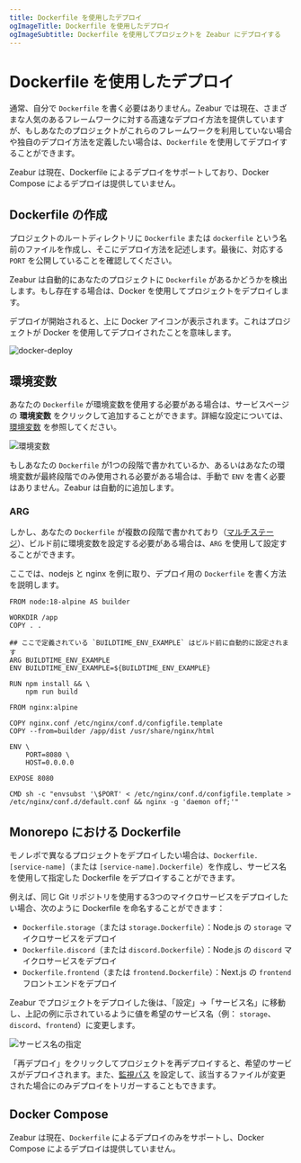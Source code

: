 ```yaml
---
title: Dockerfile を使用したデプロイ
ogImageTitle: Dockerfile を使用したデプロイ
ogImageSubtitle: Dockerfile を使用してプロジェクトを Zeabur にデプロイする
---
```



# Dockerfile を使用したデプロイ

通常、自分で `Dockerfile` を書く必要はありません。Zeabur では現在、さまざまな人気のあるフレームワークに対する高速なデプロイ方法を提供していますが、もしあなたのプロジェクトがこれらのフレームワークを利用していない場合や独自のデプロイ方法を定義したい場合は、`Dockerfile` を使用してデプロイすることができます。

<Callout type="warning">
  Zeabur は現在、Dockerfile によるデプロイをサポートしており、Docker Compose によるデプロイは提供していません。
</Callout>

## Dockerfile の作成

プロジェクトのルートディレクトリに `Dockerfile` または `dockerfile` という名前のファイルを作成し、そこにデプロイ方法を記述します。最後に、対応する `PORT` を公開していることを確認してください。

Zeabur は自動的にあなたのプロジェクトに `Dockerfile` があるかどうかを検出します。もし存在する場合は、Docker を使用してプロジェクトをデプロイします。

<Callout type="info">
  デプロイが開始されると、上に Docker アイコンが表示されます。これはプロジェクトが Docker を使用してデプロイされたことを意味します。
</Callout>

![docker-deploy](/deploy/dockerfile/docker-deploy.png)

## 環境変数

あなたの `Dockerfile` が環境変数を使用する必要がある場合は、サービスページの **環境変数** をクリックして追加することができます。詳細な設定については、[環境変数](/en-US/environment/variables) を参照してください。

![環境変数](/environment/add-variables.png)

もしあなたの `Dockerfile` が1つの段階で書かれているか、あるいはあなたの環境変数が最終段階でのみ使用される必要がある場合は、手動で `ENV` を書く必要はありません。Zeabur は自動的に追加します。

### ARG

しかし、あなたの `Dockerfile` が複数の段階で書かれており（[マルチステージ](https://docs.docker.com/build/building/multi-stage/)）、ビルド前に環境変数を設定する必要がある場合は、`ARG` を使用して設定することができます。

ここでは、nodejs と nginx を例に取り、デプロイ用の `Dockerfile` を書く方法を説明します。

```docker {7-8} copy
FROM node:18-alpine AS builder

WORKDIR /app
COPY . .

## ここで定義されている `BUILDTIME_ENV_EXAMPLE` はビルド前に自動的に設定されます
ARG BUILDTIME_ENV_EXAMPLE
ENV BUILDTIME_ENV_EXAMPLE=${BUILDTIME_ENV_EXAMPLE}

RUN npm install && \
    npm run build

FROM nginx:alpine

COPY nginx.conf /etc/nginx/conf.d/configfile.template
COPY --from=builder /app/dist /usr/share/nginx/html

ENV \
    PORT=8080 \
    HOST=0.0.0.0

EXPOSE 8080

CMD sh -c "envsubst '\$PORT' < /etc/nginx/conf.d/configfile.template > /etc/nginx/conf.d/default.conf && nginx -g 'daemon off;'"
```

## Monorepo における Dockerfile

モノレポで異なるプロジェクトをデプロイしたい場合は、`Dockerfile.[service-name]`（または `[service-name].Dockerfile`）を作成し、サービス名を使用して指定した Dockerfile をデプロイすることができます。

例えば、同じ Git リポジトリを使用する3つのマイクロサービスをデプロイしたい場合、次のように Dockerfile を命名することができます：

-  `Dockerfile.storage`（または `storage.Dockerfile`）：Node.js の `storage` マイクロサービスをデプロイ
-  `Dockerfile.discord`（または `discord.Dockerfile`）：Node.js の `discord` マイクロサービスをデプロイ
-  `Dockerfile.frontend`（または `frontend.Dockerfile`）：Next.js の `frontend` フロントエンドをデプロイ

Zeabur でプロジェクトをデプロイした後は、「設定」→「サービス名」に移動し、上記の例に示されているように値を希望のサービス名（例： `storage`、`discord`、`frontend`）に変更します。

![サービス名の指定](/deploy/dockerfile/specify-service-name.png)

「再デプロイ」をクリックしてプロジェクトを再デプロイすると、希望のサービスがデプロイされます。また、[監視パス](./watch-paths) を設定して、該当するファイルが変更された場合にのみデプロイをトリガーすることもできます。

## Docker Compose

Zeabur は現在、`Dockerfile` によるデプロイのみをサポートし、Docker Compose によるデプロイは提供していません。